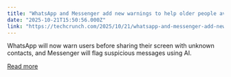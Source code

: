 ```yaml
---
title: "WhatsApp and Messenger add new warnings to help older people avoid online scams"
date: "2025-10-21T15:50:56.000Z"
link: "https://techcrunch.com/2025/10/21/whatsapp-and-messenger-add-new-warnings-to-help-older-people-avoid-online-scams/"
---
```


WhatsApp will now warn users before sharing their screen with unknown contacts, and Messenger will flag suspicious messages using AI.

[Read more](https://techcrunch.com/2025/10/21/whatsapp-and-messenger-add-new-warnings-to-help-older-people-avoid-online-scams/)
